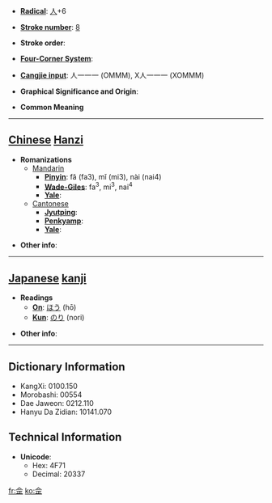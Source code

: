 * '''[[Wiktionary:Chinese radical index| Radical]]''': [[Wiktionary:Chinese radical index 人|人]]+6

* '''[[Wiktionary:Chinese total strokes index|Stroke number]]''': [[Wiktionary:Chinese total strokes index 8|8]]

* '''Stroke order''': 

* '''[[Wiktionary:Chinese four corner index|Four-Corner System]]''': 

* '''[[Wiktionary:Chinese Cangjie index|Cangjie input]]''': 人一一一 (OMMM), X人一一一 (XOMMM)

* '''Graphical Significance and Origin''': 

* '''Common Meaning'''

----

== [[Chinese]] [[Hanzi]] ==

* '''Romanizations'''
** [[Mandarin]]
*** '''[[Pinyin]]''': fǎ (fa3), mǐ (mi3), nài (nai4)
*** '''[[Wade-Giles]]''': fa<sup>3</sup>, mi<sup>3</sup>, nai<sup>4</sup>
*** '''[[Yale]]''': 
**[[Cantonese]]
***'''[[Jyutping]]''':
***'''[[Penkyamp]]''': 
***'''[[Yale]]''': 

* '''Other info''': 

----

== [[Japanese]] [[kanji]] ==

* '''Readings'''
** '''[[On]]''': [[ほう]] (hō)
** '''[[Kun]]''': [[のり]] (nori)

* '''Other info''':  

----

== Dictionary Information ==

* KangXi: 0100.150
* Morobashi: 00554
* Dae Jaweon: 0212.110
* Hanyu Da Zidian: 10141.070

== Technical Information ==

* '''Unicode''':
** Hex: 4F71
** Decimal: 20337

[[fr:佱]]
[[ko:佱]]